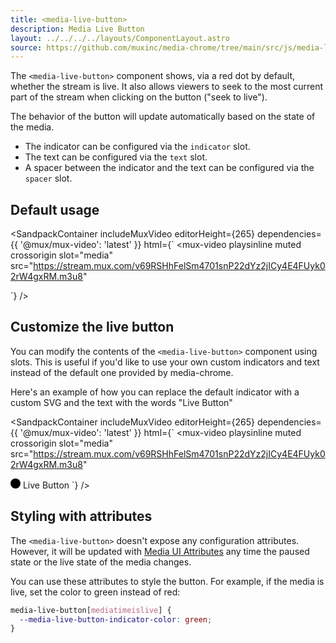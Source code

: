 ```yaml
---
title: <media-live-button>
description: Media Live Button
layout: ../../../../layouts/ComponentLayout.astro
source: https://github.com/muxinc/media-chrome/tree/main/src/js/media-live-button.js
---
```



The `<media-live-button>` component shows, via a red dot by default, whether the stream is live. It also allows viewers to seek to the most current part of the stream when clicking on the button ("seek to live").

The behavior of the button will update automatically based on the state of the media.
- The indicator can be configured via the `indicator` slot.
- The text can be configured via the `text` slot.
- A spacer between the indicator and the text can be configured via the `spacer` slot.

## Default usage

<SandpackContainer
  includeMuxVideo
  editorHeight={265}
  dependencies={{
    '@mux/mux-video': 'latest'
  }}
  html={`<media-controller defaultsubtitles>
  <mux-video
    playsinline muted crossorigin
    slot="media"
    src="https://stream.mux.com/v69RSHhFelSm4701snP22dYz2jICy4E4FUyk02rW4gxRM.m3u8"
  >
  </mux-video>
  <media-control-bar>
    <media-play-button></media-play-button>
    <media-live-button></media-live-button>
  </media-control-bar>
</media-controller>`}
/>

## Customize the live button

You can modify the contents of the `<media-live-button>` component using slots.
This is useful if you'd like to use your own custom indicators and text instead of the default one provided by media-chrome.

Here's an example of how you can replace the default indicator with a custom SVG and the text with the words "Live Button"

<SandpackContainer
  includeMuxVideo
  editorHeight={265}
  dependencies={{
    '@mux/mux-video': 'latest'
  }}
  html={`<media-controller defaultsubtitles>
  <mux-video
    playsinline muted crossorigin
    slot="media"
    src="https://stream.mux.com/v69RSHhFelSm4701snP22dYz2jICy4E4FUyk02rW4gxRM.m3u8"
  >
  </mux-video>
  <media-control-bar>
    <media-play-button></media-play-button>
    <media-live-button>
      <svg slot="indicator" width="16" height="16" viewBox="0 0 16 16"><circle cx="8" cy="8" r="8"></circle></svg>
      <span slot="text">Live Button</span>
    </media-live-button>
  </media-control-bar>
</media-controller>`}
/>

## Styling with attributes

The `<media-live-button>` doesn't expose any configuration attributes.
However, it will be updated with [Media UI Attributes](#media-ui-attributes) any time the paused state or the live state of the media changes.

You can use these attributes to style the button. For example, if the media is live, set the color to green instead of red:

```css
media-live-button[mediatimeislive] {
  --media-live-button-indicator-color: green;
}
```
